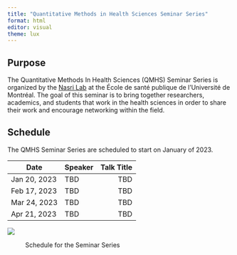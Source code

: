 ```yaml
---
title: "Quantitative Methods in Health Sciences Seminar Series"
format: html
editor: visual
theme: lux
---
```


## Purpose

The Quantitative Methods In Health Sciences (QMHS) Seminar Series is organized by the [Nasri Lab](https://www.bouchrarnasri.com/) at the École de santé publique de l'Université de Montréal. The goal of this seminar is to bring together researchers, academics, and students that work in the health sciences in order to share their work and encourage networking within the field.

## Schedule

The QMHS Seminar Series are scheduled to start on January of 2023. 

| Date         | Speaker | Talk Title | 
|--------------|:--------|-----------:|
| Jan 20, 2023 | TBD     |     TBD    |
| Feb 17, 2023 | TBD     |     TBD    | 
| Mar 24, 2023 | TBD     |     TBD    |
| Apr 21, 2023 | TBD     |     TBD    |

![](images/espum.jpg)

: Schedule for the Seminar Series